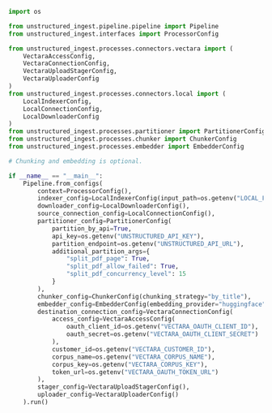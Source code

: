 ```python Python Ingest
import os

from unstructured_ingest.pipeline.pipeline import Pipeline
from unstructured_ingest.interfaces import ProcessorConfig

from unstructured_ingest.processes.connectors.vectara import (
    VectaraAccessConfig,
    VectaraConnectionConfig,
    VectaraUploadStagerConfig,
    VectaraUploaderConfig
)
from unstructured_ingest.processes.connectors.local import (
    LocalIndexerConfig,
    LocalConnectionConfig,
    LocalDownloaderConfig
)
from unstructured_ingest.processes.partitioner import PartitionerConfig
from unstructured_ingest.processes.chunker import ChunkerConfig
from unstructured_ingest.processes.embedder import EmbedderConfig

# Chunking and embedding is optional.

if __name__ == "__main__":
    Pipeline.from_configs(
        context=ProcessorConfig(),
        indexer_config=LocalIndexerConfig(input_path=os.getenv("LOCAL_FILE_INPUT_DIR")),
        downloader_config=LocalDownloaderConfig(),
        source_connection_config=LocalConnectionConfig(),
        partitioner_config=PartitionerConfig(
            partition_by_api=True,
            api_key=os.getenv("UNSTRUCTURED_API_KEY"),
            partition_endpoint=os.getenv("UNSTRUCTURED_API_URL"),
            additional_partition_args={
                "split_pdf_page": True,
                "split_pdf_allow_failed": True,
                "split_pdf_concurrency_level": 15
            }
        ),
        chunker_config=ChunkerConfig(chunking_strategy="by_title"),
        embedder_config=EmbedderConfig(embedding_provider="huggingface"),
        destination_connection_config=VectaraConnectionConfig(
            access_config=VectaraAccessConfig(
                oauth_client_id=os.getenv("VECTARA_OAUTH_CLIENT_ID"),
                oauth_secret=os.getenv("VECTARA_OAUTH_CLIENT_SECRET")
            ),
            customer_id=os.getenv("VECTARA_CUSTOMER_ID"),
            corpus_name=os.getenv("VECTARA_CORPUS_NAME"),
            corpus_key=os.getenv("VECTARA_CORPUS_KEY"),
            token_url=os.getenv("VECTARA_OAUTH_TOKEN_URL")
        ),
        stager_config=VectaraUploadStagerConfig(),
        uploader_config=VectaraUploaderConfig()
    ).run()
```